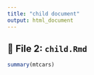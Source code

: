 ```yaml
---
title: "child document"
output: html_document
---
```


## 📄 File 2: `child.Rmd`

```r
summary(mtcars)
```